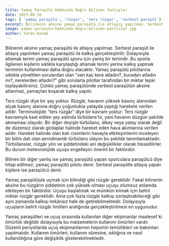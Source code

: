 ```yaml
---
title: Yamaç Paraşütü Hakkında Doğru Bilinen Yanlışlar
date: 2023-09-16
tags: [ 'yamaç paraşütü', 'rüzgar', 'ters rüzgar', 'serbest paraşüt']
excerpt: Bilinenin aksine yamaç paraşütü ile atlayış yapılmaz. Serbest paraşüt ile atlayış yapılırken yamaç paraşütü ile kalkış gerçekleştirilir
image: yamac-parasutu-hakkinda-dogru-bilinen-yanlislar.jpg
author: Yaren Konak
---
```


Bilinenin aksine yamaç paraşütü ile atlayış yapılmaz. Serbest paraşüt ile atlayış yapılırken yamaç paraşütü ile kalkış gerçekleştirilir. Dolayısıyla atlamak terimi yamaç paraşütü sporu için yanlış bir terimdir. Bu sporla ilgilenen kişilerin sıklıkla karşılaştığı atlamak terimi yerine kalkış yapmak teriminin kullanılması daha doğru olacaktır. Yamaç paraşütü pilotlarına sıklıkla yöneltilen sorulardan olan "sen kaç kere atladın?, buradan atladın mı?, nerelerden atladın?" gibi sorularla pilotlar tarafından bir miktar tepki toplayabilirsiniz. Çünkü yamaç paraşütünde serbest paraşütün aksine atlanmaz, yamaçtan koşarak kalkış yapılır.

Ters rüzgâr diye bir şey yoktur. Rüzgâr, havanın yüksek basınç alanından alçak basınç alanına doğru çoğunlukta yatayda yaptığı harekete verilen addır. Terminolojide "ters rüzgâr" diye bir kavram yoktur. Ters rüzgâr kavramıyla kast edilen şey aslında türbülans'tır, yani havanın düzgün şekilde akmaması olayıdır. Bir diğer deyişle türbülans, dikey veya yatay olarak değil de düzensiz olarak girdaplar halinde hareket eden hava akımlarına verilen addır. Hareket halinde olan katı cisimlerin havayla etkileşimlerini inceleyen bir bilim dalı olan aerodinamik türbülans olayını bu şekilde tanımlamaktadır. Türbülanslar, rüzgâr yön ve şiddetindeki ani değişiklikler olarak hissedilirler. Bu durum meteorolojide uçuşu engelleyici önemli bir faktördür.

Bilinen bir diğer yanlış ise yamaç paraşütü yapan sporculara paraşütcü diye hitap edilmez, yamaç paraşütü pilotu denir. Serbest paraşütle atlayış yapan kişilere ise paraşütcü denir.

Yamaç paraşütüyle uçmak için bilindiği gibi rüzgâr gereklidir. Fakat bilinenin aksine bu rüzgârın şiddetinin çok yüksek olması uçuşu olumsuz anlamda etkileyen bir faktördür. Uçuşu başlatmak ve mümkün kılmak için belirli miktar rüzgâr gereklidir. Ama çok fazla rüzgâr kalkışı zorlaştırabileceği gibi aynı zamanda kalkışı imkânsız hale de getirebilmektedir. Dolayısıyla uçuşların belirli rüzgâr limitleri aralığında gerçekleştirilmesi en uygunudur.

Yamaç paraşütleri ve uçuş sırasında kullanılan diğer ekipmanlar maalesef ki ömürlük değildir dolayısıyla bu malzemelerin kullanım ömürleri vardır. Düzenli periyotlarda uçuş ekipmanlarının hepsinin temizlikleri ve bakımları yapılmalıdır. Kullanım ömürleri; kullanım süresine, sıklığına ve nasıl kullanıldığına göre değişiklik gösterebilmektedir.

<CustomImage src="https://raw.githubusercontent.com/ademberk90/yamacparasutusakarya-blogposts
/main/images/content/yamac-parasutu-hakkinda-dogru-bilinen-yanlislar1.png" alt="Rüzgar Çorabı" />
